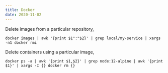 ```yaml
---
title: Docker
date: 2020-11-02
---
```


Delete images from a particular repository,

```shell
docker images | awk '{print $1":"$2}' | grep local/my-service | xargs -n1 docker rmi
```

Delete containers using a particular image,

```shell
docker ps -a | awk '{print $1,$2}' | grep node:12-alpine | awk '{print $1}' | xargs -I {} docker rm {}
```
